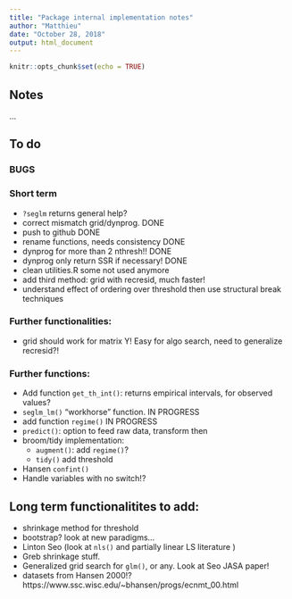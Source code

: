 ```yaml
---
title: "Package internal implementation notes"
author: "Matthieu"
date: "October 28, 2018"
output: html_document
---
```


```r
knitr::opts_chunk$set(echo = TRUE)
```

## Notes
...


## To do

### BUGS



### Short term

* `?seglm` returns general help?
* correct mismatch grid/dynprog. DONE
* push to github DONE
* rename functions, needs consistency DONE
* dynprog for more than 2 nthresh!! DONE
* dynprog only return SSR if necessary! DONE
* clean utilities.R some not used anymore
* add third method:  grid with recresid, much faster!
* understand effect of ordering over threshold then use structural break techniques



### Further functionalities:

* grid should work for matrix Y! Easy for algo search, need to generalize recresid?!

### Further functions:

* Add function `get_th_int()`: returns empirical intervals, for observed values?
* `seglm_lm()` "workhorse" function. IN PROGRESS
* add function `regime()` IN PROGRESS
* `predict()`: option to feed raw data, transform then
* broom/tidy implementation: 
    - `augment()`: add `regime()`?
    - `tidy()` add threshold
* Hansen `confint()`
* Handle variables with no switch!?

## Long term functionalitites to add:

* shrinkage method for threshold
* bootstrap? look at new paradigms...
* Linton Seo (look at `nls()` and partially linear LS literature ) 
* Greb shrinkage stuff. 
* Generalized grid search for `glm()`, or any. Look at Seo JASA paper!
* datasets from Hansen 2000!? https://www.ssc.wisc.edu/~bhansen/progs/ecnmt_00.html
